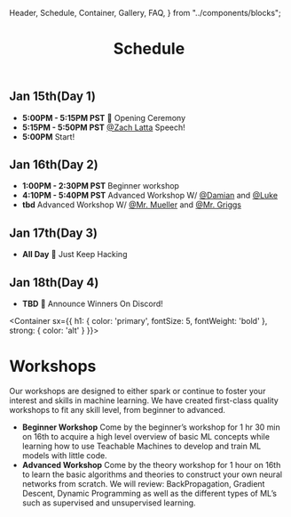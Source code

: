   Header,
  Schedule,
  Container,
  Gallery,
  FAQ,
} from "../components/blocks";

<Header sx={{ bg: 'accent' }}>

# Schedule

</Header>

<Schedule>

## Jan 15th(Day 1)

- **5:00PM - 5:15PM PST** 📢 Opening Ceremony
- **5:15PM - 5:50PM PST** [@Zach Latta](https://twitter.com/zachlatta?s=20) Speech!
- **5:00PM** Start!


## Jan 16th(Day 2)
- **1:00PM - 2:30PM PST** Beginner workshop
- **4:10PM - 5:40PM PST** Advanced Workshop W/ [@Damian](#) and [@Luke](#)
- **tbd** Advanced Workshop W/ [@Mr. Mueller](#) and [@Mr. Griggs](#)

## Jan 17th(Day 3)

- **All Day** 🛑 Just Keep Hacking

## Jan 18th(Day 4)

- **TBD** 🛑 Announce Winners On Discord!

</Schedule>

<Container 
  sx={{
    h1: {
      color: 'primary',
      fontSize: 5,
      fontWeight: 'bold'
    },
    strong: {
      color: 'alt'
    }
  }}>

# Workshops

Our workshops are designed to either spark or continue to foster your interest and skills in machine learning. We have created first-class quality workshops to fit any skill level, from beginner to advanced.

<FAQ>

- **Beginner Workshop**
  Come by the beginner’s workshop for 1 hr 30 min on 16th to acquire a high level overview of basic ML concepts while learning how to use Teachable Machines to develop and train ML models with little code.
- **Advanced Workshop**
  Come by the theory workshop for 1 hour on 16th to learn the basic algorithms and theories to construct your own neural networks from scratch. We will review: BackPropagation, Gradient Descent, Dynamic Programming as well as the different types of ML’s such as supervised and unsupervised learning.

</FAQ>

</Container>
